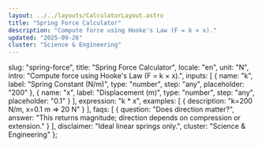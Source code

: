 ```yaml
---
layout: ../../layouts/CalculatorLayout.astro
title: "Spring Force Calculator"
description: "Compute force using Hooke's Law (F = k × x)."
updated: "2025-09-26"
cluster: "Science & Engineering"
---
```



  slug: "spring-force",
  title: "Spring Force Calculator",
  locale: "en",
  unit: "N",
  intro: "Compute force using Hooke's Law (F = k × x).",
  inputs: [
    { name: "k", label: "Spring Constant (N/m)", type: "number", step: "any", placeholder: "200" },
    { name: "x", label: "Displacement (m)", type: "number", step: "any", placeholder: "0.1" }
  ],
  expression: "k * x",
  examples: [
    { description: "k=200 N/m, x=0.1 m ⇒ 20 N" }
  ],
  faqs: [
    { question: "Does direction matter?", answer: "This returns magnitude; direction depends on compression or extension." }
  ],
  disclaimer: "Ideal linear springs only.",
  cluster: "Science & Engineering"
};

<Calculator schema={schema} />
